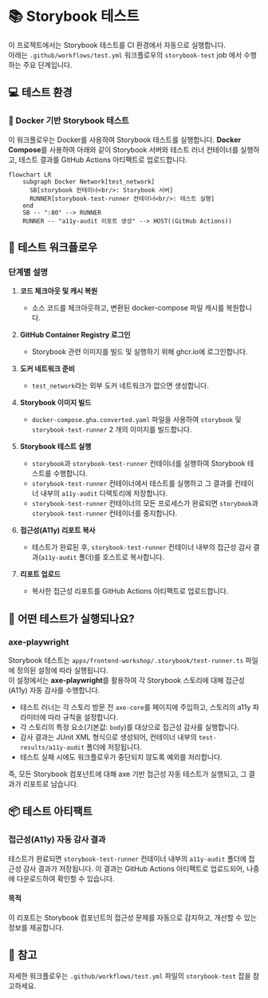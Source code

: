 # 📚 Storybook 테스트

이 프로젝트에서는 Storybook 테스트를 CI 환경에서 자동으로 실행합니다.  
아래는 `.github/workflows/test.yml` 워크플로우의 `storybook-test` job 에서 수행하는 주요 단계입니다.

## 💻 테스트 환경

### 🐳 Docker 기반 Storybook 테스트

이 워크플로우는 Docker를 사용하여 Storybook 테스트를 실행합니다.
**Docker Compose**를 사용하여 아래와 같이 Storybook 서버와 테스트 러너 컨테이너를 실행하고,
테스트 결과를 GitHub Actions 아티팩트로 업로드합니다.

```mermaid
flowchart LR
    subgraph Docker Network[test_network]
      SB[storybook 컨테이너<br/>: Storybook 서버]
      RUNNER[storybook-test-runner 컨테이너<br/>: 테스트 실행]
    end
    SB -- ":80" --> RUNNER
    RUNNER -- "a11y-audit 리포트 생성" --> HOST((GitHub Actions))
```

## 🔄 테스트 워크플로우

### 단계별 설명

1. **코드 체크아웃 및 캐시 복원**
   - 소스 코드를 체크아웃하고, 변환된 docker-compose 파일 캐시를 복원합니다.

2. **GitHub Container Registry 로그인**
   - Storybook 관련 이미지를 빌드 및 실행하기 위해 ghcr.io에 로그인합니다.

3. **도커 네트워크 준비**
   - `test_network`라는 외부 도커 네트워크가 없으면 생성합니다.

4. **Storybook 이미지 빌드**
   - `docker-compose.gha.converted.yaml` 파일을 사용하여 `storybook` 및 `storybook-test-runner` 2 개의 이미지를 빌드합니다.

5. **Storybook 테스트 실행**
   - `storybook`과 `storybook-test-runner` 컨테이너를 실행하여 Storybook 테스트를 수행합니다.
   - `storybook-test-runner` 컨테이너에서 테스트를 실행하고 그 결과를 컨테이너 내부의 `a11y-audit` 디렉토리에 저장합니다.
   - `storybook-test-runner` 컨테이너의 모든 프로세스가 완료되면 `storybook`과 `storybook-test-runner` 컨테이너를 중지합니다.

6. **접근성(A11y) 리포트 복사**
   - 테스트가 완료된 후, `storybook-test-runner` 컨테이너 내부의 접근성 감사 결과(`a11y-audit` 폴더)를 호스트로 복사합니다.

7. **리포트 업로드**
   - 복사한 접근성 리포트를 GitHub Actions 아티팩트로 업로드합니다.

## 🧪 어떤 테스트가 실행되나요?

### axe-playwright

Storybook 테스트는 `apps/frontend-workshop/.storybook/test-runner.ts` 파일에 정의된 설정에 따라 실행됩니다.  
이 설정에서는 **axe-playwright**를 활용하여 각 Storybook 스토리에 대해 접근성(A11y) 자동 감사를 수행합니다.

- 테스트 러너는 각 스토리 방문 전 `axe-core`를 페이지에 주입하고, 스토리의 a11y 파라미터에 따라 규칙을 설정합니다.
- 각 스토리의 특정 요소(기본값: `body`)를 대상으로 접근성 감사를 실행합니다.
- 감사 결과는 JUnit XML 형식으로 생성되어, 컨테이너 내부의 `test-results/a11y-audit` 폴더에 저장됩니다.
- 테스트 실패 시에도 워크플로우가 중단되지 않도록 예외를 처리합니다.

즉, 모든 Storybook 컴포넌트에 대해 axe 기반 접근성 자동 테스트가 실행되고, 그 결과가 리포트로 남습니다.

## 📦 테스트 아티팩트

### 접근성(A11y) 자동 감사 결과

테스트가 완료되면 `storybook-test-runner` 컨테이너 내부의 `a11y-audit` 폴더에 접근성 감사 결과가 저장됩니다.
이 결과는 GitHub Actions 아티팩트로 업로드되어, 나중에 다운로드하여 확인할 수 있습니다.

#### 목적

이 리포트는 Storybook 컴포넌트의 접근성 문제를 자동으로 감지하고, 개선할 수 있는 정보를 제공합니다.

## 📌 참고

자세한 워크플로우는 `.github/workflows/test.yml` 파일의 `storybook-test` 잡을 참고하세요.
